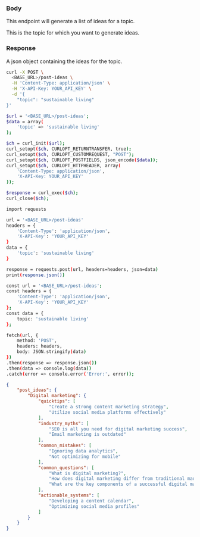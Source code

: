 
### Body
 
This endpoint will generate a list of ideas for a topic.

<ParamField body="topic" type="string">
  This is the topic for which you want to generate ideas.
</ParamField>


### Response

<ResponseField name="post_ideas" type="string">
  A json object containing the ideas for the topic.
</ResponseField>

<RequestExample>

```bash cURL
curl -X POST \
  <BASE_URL>/post-ideas \
  -H 'Content-Type: application/json' \
  -H 'X-API-Key: YOUR_API_KEY' \
  -d '{
    "topic": "sustainable living"
}'

```

```bash PHP
$url = '<BASE_URL>/post-ideas';
$data = array(
    'topic' => 'sustainable living'
);

$ch = curl_init($url);
curl_setopt($ch, CURLOPT_RETURNTRANSFER, true);
curl_setopt($ch, CURLOPT_CUSTOMREQUEST, "POST");
curl_setopt($ch, CURLOPT_POSTFIELDS, json_encode($data));
curl_setopt($ch, CURLOPT_HTTPHEADER, array(
    'Content-Type: application/json',
    'X-API-Key: YOUR_API_KEY'
));

$response = curl_exec($ch);
curl_close($ch);

```

```bash Python
import requests

url = '<BASE_URL>/post-ideas'
headers = {
    'Content-Type': 'application/json',
    'X-API-Key': 'YOUR_API_KEY'
}
data = {
    'topic': 'sustainable living'
}

response = requests.post(url, headers=headers, json=data)
print(response.json())

```

```bash JavaScript
const url = '<BASE_URL>/post-ideas';
const headers = {
    'Content-Type': 'application/json',
    'X-API-Key': 'YOUR_API_KEY'
};
const data = {
    topic: 'sustainable living'
};

fetch(url, {
    method: 'POST',
    headers: headers,
    body: JSON.stringify(data)
})
.then(response => response.json())
.then(data => console.log(data))
.catch(error => console.error('Error:', error));

```

</RequestExample>

<ResponseExample>

```json Response
{
    "post_ideas": {
        "Digital marketing": {
            "quicktips": [
                "Create a strong content marketing strategy",
                "Utilize social media platforms effectively"
            ],
            "industry_myths": [
                "SEO is all you need for digital marketing success",
                "Email marketing is outdated"
            ],
            "common_mistakes": [
                "Ignoring data analytics",
                "Not optimizing for mobile"
            ],
            "common_questions": [
                "What is digital marketing?",
                "How does digital marketing differ from traditional marketing?",
                "What are the key components of a successful digital marketing strategy?"
            ],
            "actionable_systems": [
                "Developing a content calendar",
                "Optimizing social media profiles"
            ]
        }
    }
}
```

</ResponseExample>